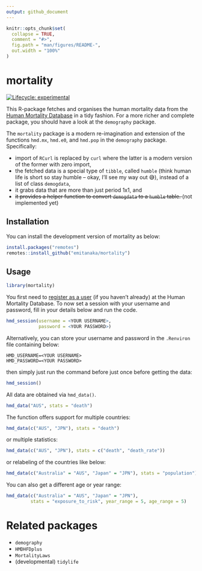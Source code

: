 ```yaml
---
output: github_document
---
```


<!-- README.md is generated from README.Rmd. Please edit that file -->

```r
knitr::opts_chunk$set(
  collapse = TRUE,
  comment = "#>",
  fig.path = "man/figures/README-",
  out.width = "100%"
)
```

# mortality

<!-- badges: start -->
[![Lifecycle: experimental](https://img.shields.io/badge/lifecycle-experimental-orange.svg)](https://lifecycle.r-lib.org/articles/stages.html#experimental)
<!-- badges: end -->

This R-package fetches and organises the human mortality data from the [Human Mortality Database](mortality.org) in a tidy fashion. For a more richer and complete package, you should have a look at the `demography` package. 

The `mortality` package is a modern re-imagination and extension of the functions `hmd.mx`, `hmd.e0`, and `hmd.pop` in the `demography` package. Specifically:

* import of `RCurl` is replaced by `curl` where the latter is a modern version of the former with zero import,
* the fetched data is a special type of `tibble`, called `humble` (think human life is short so stay humble -- okay, I'll see my way out 😅), instead of a list of class `demogdata`, 
* it grabs data that are more than just period 1x1, and 
* <strike>it provides a helper function to convert `demogdata` to a `humble` table. </strike> (not implemented yet)

## Installation

You can install the development version of mortality as below:

``` r
install.packages("remotes")
remotes::install_github("emitanaka/mortality")
```

## Usage

```r
library(mortality)
```


You first need to [register as a user](https://www.mortality.org/mp/auth.pl) (if you haven't already) at the Human Mortality Database. To now set a session with 
your username and password, fill in your details below and run the code. 

```r
hmd_session(username = <YOUR USERNAME>,
            password = <YOUR PASSWORD>)
```

Alternatively, you can store your username and password in the `.Renviron` file
containing below:

```
HMD_USERNAME=<YOUR USERNAME>
HMD_PASSWORD=<YOUR PASSWORD>
```

then simply just run the command before just once before getting the data:

```r
hmd_session()
```

All data are obtained via `hmd_data()`. 

```r
hmd_data("AUS", stats = "death")
```

The function offers support for multiple countries:

```r
hmd_data(c("AUS", "JPN"), stats = "death")
```

or multiple statistics:

```r
hmd_data(c("AUS", "JPN"), stats = c("death", "death_rate"))
```

or relabeling of the countries like below:

```r
hmd_data(c("Australia" = "AUS", "Japan" = "JPN"), stats = "population")
```

You can also get a different age or year range:

```r
hmd_data(c("Australia" = "AUS", "Japan" = "JPN"), 
         stats = "exposure_to_risk", year_range = 5, age_range = 5)
```

# Related packages

* `demography`
* `HMDHFDplus`
* `MortalityLaws`
* (developmental) `tidylife`
